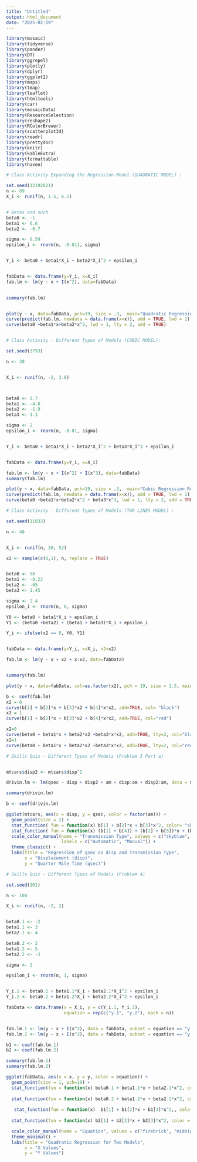```yaml
---
title: "Untitled"
output: html_document
date: "2025-02-19"
---
```


```r
library(mosaic)
library(tidyverse)
library(pander)
library(DT)
library(ggrepel)
library(plotly)
library(dplyr)
library(ggplot2)
library(maps)
library(tmap)
library(leaflet)
library(htmltools)
library(car)
library(mosaicData)
library(ResourceSelection)
library(reshape2)
library(RColorBrewer)
library(scatterplot3d)
library(readr)
library(prettydoc)
library(knitr)
library(kableExtra)
library(formattable)
library(haven)
```



```r
# Class Activity Expanding the Regression Model (QUADRATIC MODEL) : 

set.seed(12192021) 
n <- 89
X_i <- runif(n, 1.5, 6.5)


# Betas and such
beta0 <- -1  
beta1 <- 6.6  
beta2 <- -0.7 

sigma <- 0.59 
epsilon_i <- rnorm(n, -0.011, sigma) 


Y_i <- beta0 + beta1*X_i + beta2*X_i^2 + epsilon_i 


fabData <- data.frame(y=Y_i, x=X_i) 
fab.lm <- lm(y ~ x + I(x^2), data=fabData) 

  
summary(fab.lm) 


plot(y ~ x, data=fabData, pch=19, size = .3,  main="Quadratic Regression Relation Diagram")
curve(predict(fab.lm, newdata = data.frame(x=x)), add = TRUE, lwd = 1)
curve(beta0 +beta1*x+beta2*x^2, lwd = 1, lty = 2, add = TRUE) 



```


```r

# Class Activity - Different Types of Models (CUBIC MODEL):

set.seed(3793) 

n <- 30


X_i <- runif(n, -2, 3.8) 



beta0 <- 2.7 
beta1 <- -4.8 
beta2 <- -1.9 
beta3 <- 1.1 

sigma <- 2 
epsilon_i <- rnorm(n, -0.01, sigma) 


Y_i <- beta0 + beta1*X_i + beta2*X_i^2 + beta3*X_i^3 + epsilon_i 


fabData <- data.frame(y=Y_i, x=X_i) 

fab.lm <- lm(y ~ x + I(x^2) + I(x^3), data=fabData) 
summary(fab.lm) 

plot(y ~ x, data=fabData, pch=19, size = .3,  main="Cubic Regression Relation Diagram")
curve(predict(fab.lm, newdata = data.frame(x=x)), add = TRUE, lwd = 1)
curve(beta0 +beta1*x+beta2*x^2 + beta3*x^3, lwd = 1, lty = 2, add = TRUE)

```



```r
# Class Activity - Different Types of Models (TWO LINES MODEL) : 

set.seed(11833) 

n <- 40


X_i <- runif(n, 30, 52) 

x2 <- sample(c(0,1), n, replace = TRUE)  


beta0 <- 58 
beta1 <- -0.22 
beta2 <- -65 
beta3 <- 1.45 

sigma <- 2.4 
epsilon_i <- rnorm(n, 0, sigma) 

Y0 <- beta0 + beta1*X_i + epsilon_i
Y1 <- (beta0 +beta2) + (beta1 + beta3)*X_i + epsilon_i

Y_i <- ifelse(x2 == 0, Y0, Y1)


fabData <- data.frame(y=Y_i, x=X_i, x2=x2) 

fab.lm <- lm(y ~ x + x2 + x:x2, data=fabData) 


summary(fab.lm) 

plot(y ~ x, data=fabData, col=as.factor(x2), pch = 19, size = 1.5, main = "Two Lines Model") 

b <- coef(fab.lm)
x2 = 0
curve(b[1] + b[2]*x + b[3]*x2 + b[4]*x*x2, add=TRUE, col= "black")
x2 = 1
curve(b[1] + b[2]*x + b[3]*x2 + b[4]*x*x2, add=TRUE, col="red")

x2=0
curve(beta0 + beta1*x + beta2*x2 +beta3*x*x2, add=TRUE, lty=2, col="black")
x2=1
curve(beta0 + beta1*x + beta2*x2 +beta3*x*x2, add=TRUE, lty=2, col="red")

```


```r

# Skills Quiz - Different Types of Models (Problem 3 Part a)


mtcars$disp2 <- mtcars$disp^2

drivin.lm <- lm(qsec ~ disp + disp2 + am + disp:am + disp2:am, data = mtcars)

summary(drivin.lm)  

b <- coef(drivin.lm)

ggplot(mtcars, aes(x = disp, y = qsec, color = factor(am))) +
  geom_point(size = 2) +
  stat_function( fun = function(x) b[1] + b[2]*x + b[3]*x^2, color= "skyblue") + 
  stat_function( fun = function(x) (b[1] + b[4]) + (b[2] + b[5])*x + (b[3] + b[6])*x^2, color= "orange")+
  scale_color_manual(name = "Transmission Type", values = c("skyblue", "orange"),
                     labels = c("Automatic", "Manual")) +
  theme_classic() +
  labs(title = "Regression of qsec on disp and Transmission Type",
       x = "Displacement (disp)",
       y = "Quarter Mile Time (qsec)")
```


```r

# Skills Quiz - Different Types of Models (Problem 4)

set.seed(101) 

n <- 100 

X_i <- runif(n, -2, 2)


beta0.1 <- -2 
beta1.1 <- 3
beta2.1 <- 4

beta0.2 <- 2
beta1.2 <- 5
beta2.2 <- -3

sigma <- 2

epsilon_i <- rnorm(n, 1, sigma)  


Y_i.1 <- beta0.1 + beta1.1*X_i + beta2.1*X_i^2 + epsilon_i
Y_i.2 <- beta0.2 + beta1.2*X_i + beta2.2*X_i^2 + epsilon_i

fabData <- data.frame(x = X_i, y = c(Y_i.1, Y_i.2), 
                      equation = rep(c("y.1", "y.2"), each = n))


fab.lm.1 <- lm(y ~ x + I(x^2), data = fabData, subset = equation == "y.1")
fab.lm.2 <- lm(y ~ x + I(x^2), data = fabData, subset = equation == "y.2")

b1 <- coef(fab.lm.1)
b2 <- coef(fab.lm.2)

summary(fab.lm.1)
summary(fab.lm.2)

ggplot(fabData, aes(x = x, y = y, color = equation)) +
  geom_point(size = 1, pch=19) +
  stat_function(fun = function(x) beta0.1 + beta1.1*x + beta2.1*x^2, color = "firebrick", linetype = "dashed", size = 1) + 
  
  stat_function(fun = function(x) beta0.2 + beta1.2*x + beta2.2*x^2, color = "midnightblue", linetype = "dashed", size = 1) + 
  
   stat_function(fun = function(x)  b1[1] + b1[2]*x + b1[3]*x^2,, color = "firebrick", linetype= "solid", size = 1)+ 
  
  stat_function(fun = function(x) b2[1] + b2[2]*x + b2[3]*x^2, color = "midnightblue", linetype = "solid", size = 1) +

  scale_color_manual(name = "Equation", values = c("firebrick", "midnightblue")) + 
  theme_minimal() +
  labs(title = "Quadratic Regression for Two Models",
       x = "X Values",
       y = "Y Values")
```

